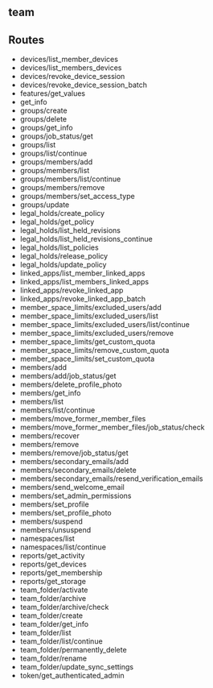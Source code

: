 ## team
## Routes

* devices/list_member_devices
* devices/list_members_devices
* devices/revoke_device_session
* devices/revoke_device_session_batch
* features/get_values
* get_info
* groups/create
* groups/delete
* groups/get_info
* groups/job_status/get
* groups/list
* groups/list/continue
* groups/members/add
* groups/members/list
* groups/members/list/continue
* groups/members/remove
* groups/members/set_access_type
* groups/update
* legal_holds/create_policy
* legal_holds/get_policy
* legal_holds/list_held_revisions
* legal_holds/list_held_revisions_continue
* legal_holds/list_policies
* legal_holds/release_policy
* legal_holds/update_policy
* linked_apps/list_member_linked_apps
* linked_apps/list_members_linked_apps
* linked_apps/revoke_linked_app
* linked_apps/revoke_linked_app_batch
* member_space_limits/excluded_users/add
* member_space_limits/excluded_users/list
* member_space_limits/excluded_users/list/continue
* member_space_limits/excluded_users/remove
* member_space_limits/get_custom_quota
* member_space_limits/remove_custom_quota
* member_space_limits/set_custom_quota
* members/add
* members/add/job_status/get
* members/delete_profile_photo
* members/get_info
* members/list
* members/list/continue
* members/move_former_member_files
* members/move_former_member_files/job_status/check
* members/recover
* members/remove
* members/remove/job_status/get
* members/secondary_emails/add
* members/secondary_emails/delete
* members/secondary_emails/resend_verification_emails
* members/send_welcome_email
* members/set_admin_permissions
* members/set_profile
* members/set_profile_photo
* members/suspend
* members/unsuspend
* namespaces/list
* namespaces/list/continue
* reports/get_activity
* reports/get_devices
* reports/get_membership
* reports/get_storage
* team_folder/activate
* team_folder/archive
* team_folder/archive/check
* team_folder/create
* team_folder/get_info
* team_folder/list
* team_folder/list/continue
* team_folder/permanently_delete
* team_folder/rename
* team_folder/update_sync_settings
* token/get_authenticated_admin
